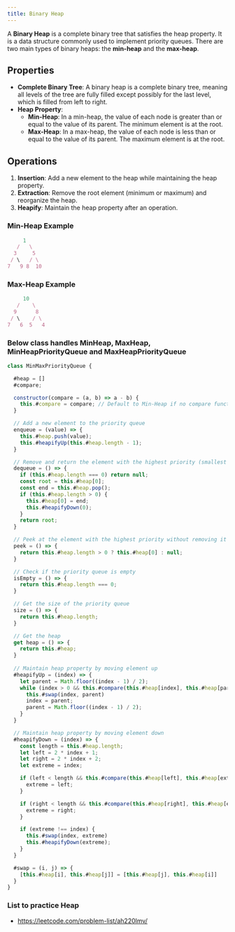 ```yaml
---
title: Binary Heap
---
```

A **Binary Heap** is a complete binary tree that satisfies the heap property. It is a data structure commonly used to implement priority queues. There are two main types of binary heaps: the **min-heap** and the **max-heap**.

## Properties

- **Complete Binary Tree**: A binary heap is a complete binary tree, meaning all levels of the tree are fully filled except possibly for the last level, which is filled from left to right.
- **Heap Property**:
  - **Min-Heap**: In a min-heap, the value of each node is greater than or equal to the value of its parent. The minimum element is at the root.
  - **Max-Heap**: In a max-heap, the value of each node is less than or equal to the value of its parent. The maximum element is at the root.

## Operations

1. **Insertion**: Add a new element to the heap while maintaining the heap property.
2. **Extraction**: Remove the root element (minimum or maximum) and reorganize the heap.
3. **Heapify**: Maintain the heap property after an operation.

### Min-Heap Example

```JavaScript
     1
   /   \
  3     5
 / \   / \
7   9 8  10
```

### Max-Heap Example

```JavaScript
     10
   /    \
  9      8
 / \    / \
7   6  5   4
```

### Below class handles MinHeap, MaxHeap, MinHeapPriorityQueue and MaxHeapPriorityQueue

```JavaScript
class MinMaxPriorityQueue {

  #heap = []
  #compare;

  constructor(compare = (a, b) => a - b) {
    this.#compare = compare; // Default to Min-Heap if no compare function is provided
  }

  // Add a new element to the priority queue
  enqueue = (value) => {
    this.#heap.push(value);
    this.#heapifyUp(this.#heap.length - 1);
  }

  // Remove and return the element with the highest priority (smallest for min-heap, largest for max-heap)
  dequeue = () => {
    if (this.#heap.length === 0) return null;
    const root = this.#heap[0];
    const end = this.#heap.pop();
    if (this.#heap.length > 0) {
      this.#heap[0] = end;
      this.#heapifyDown(0);
    }
    return root;
  }

  // Peek at the element with the highest priority without removing it
  peek = () => {
    return this.#heap.length > 0 ? this.#heap[0] : null;
  }

  // Check if the priority queue is empty
  isEmpty = () => {
    return this.#heap.length === 0;
  }

  // Get the size of the priority queue
  size = () => {
    return this.#heap.length;
  }

  // Get the heap
  get heap = () => {
    return this.#heap;
  }
  
  // Maintain heap property by moving element up
  #heapifyUp = (index) => {
    let parent = Math.floor((index - 1) / 2);
    while (index > 0 && this.#compare(this.#heap[index], this.#heap[parent]) < 0) {
      this.#swap(index, parent)
      index = parent;
      parent = Math.floor((index - 1) / 2);
    }
  }

  // Maintain heap property by moving element down
  #heapifyDown = (index) => {
    const length = this.#heap.length;
    let left = 2 * index + 1;
    let right = 2 * index + 2;
    let extreme = index;

    if (left < length && this.#compare(this.#heap[left], this.#heap[extreme]) < 0) {
      extreme = left;
    }

    if (right < length && this.#compare(this.#heap[right], this.#heap[extreme]) < 0) {
      extreme = right;
    }

    if (extreme !== index) {
      this.#swap(index, extreme)
      this.#heapifyDown(extreme);
    }
  }

  #swap = (i, j) => {
    [this.#heap[i], this.#heap[j]] = [this.#heap[j], this.#heap[i]]
  }
}
```


### List to practice Heap 

- https://leetcode.com/problem-list/ah220lmv/